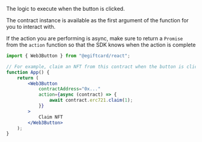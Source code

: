 The logic to execute when the button is clicked.

The contract instance is available as the first argument of the function
for you to interact with.

If the action you are performing is async, make sure to return a `Promise` from the `action` function so that the SDK knows when the action is complete

```jsx
import { Web3Button } from "@egiftcard/react";

// For example, claim an NFT from this contract when the button is clicked
function App() {
	return (
		<Web3Button
			contractAddress="0x..."
			action={async (contract) => {
				await contract.erc721.claim(1);
			}}
		>
			Claim NFT
		</Web3Button>
	);
}
```
